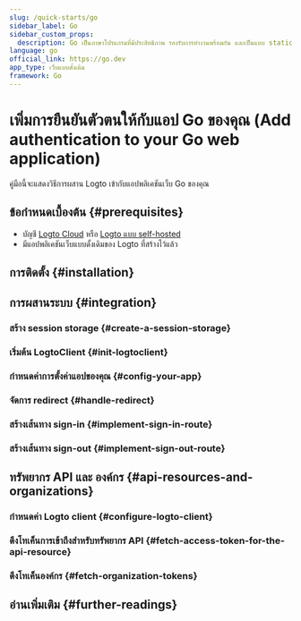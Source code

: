 ```yaml
---
slug: /quick-starts/go
sidebar_label: Go
sidebar_custom_props:
  description: Go เป็นภาษาโปรแกรมที่มีประสิทธิภาพ รองรับการทำงานพร้อมกัน และเป็นแบบ static type สำหรับแอปพลิเคชันเว็บ
language: go
official_link: https://go.dev
app_type: เว็บแบบดั้งเดิม
framework: Go
---
```




# เพิ่มการยืนยันตัวตนให้กับแอป Go ของคุณ (Add authentication to your Go web application)

คู่มือนี้จะแสดงวิธีการผสาน Logto เข้ากับแอปพลิเคชันเว็บ Go ของคุณ

<GoGuideTip />

## ข้อกำหนดเบื้องต้น \{#prerequisites}

- บัญชี [Logto Cloud](https://cloud.logto.io) หรือ [Logto แบบ self-hosted](/introduction/set-up-logto-oss)
- มีแอปพลิเคชันเว็บแบบดั้งเดิมของ Logto ที่สร้างไว้แล้ว

## การติดตั้ง \{#installation}

<Installation />

## การผสานระบบ \{#integration}

### สร้าง session storage \{#create-a-session-storage}

<CreateSessionStorage />

### เริ่มต้น LogtoClient \{#init-logtoclient}

<InitLogtoClient />

### กำหนดค่าการตั้งค่าแอปของคุณ \{#config-your-app}

<SignInFlowSummary />

<AssumingUrl />

<WebConfigureRedirectUris />

### จัดการ redirect \{#handle-redirect}

<ImplementCallbackRoute />

### สร้างเส้นทาง sign-in \{#implement-sign-in-route}

<ImplementSignInRoute />

### สร้างเส้นทาง sign-out \{#implement-sign-out-route}

<ImplementSignOutRoute />

<Checkpoint />

<GetUserInformation />

## ทรัพยากร API และ องค์กร \{#api-resources-and-organizations}

<ApiResourcesDescription />

### กำหนดค่า Logto client \{#configure-logto-client}

<ConfigApiResources />

### ดึงโทเค็นการเข้าถึงสำหรับทรัพยากร API \{#fetch-access-token-for-the-api-resource}

<FetchAccessTokenForApiResources />

### ดึงโทเค็นองค์กร \{#fetch-organization-tokens}

<FetchOrganizationTokenForUser />

## อ่านเพิ่มเติม \{#further-readings}

<FurtherReadings />
